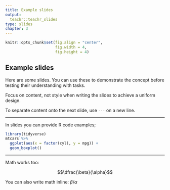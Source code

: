 ```yaml
---
title: Example slides
output:
  teachr::teachr_slides
type: slides
chapter: 3
---
```


```r
knitr::opts_chunk$set(fig.align = "center",
                      fig.width = 4, 
                      fig.height = 4)
```

## Example slides

Here are some slides. You can use these to demonstrate the concept before 
testing their understanding with tasks. 

Focus on content, not style when writing the slides to achieve a uniform design.

To separate content onto the next slide, use `---` on a new line.

---

In slides you can provide R code examples;

```r
library(tidyverse)
mtcars %>% 
  ggplot(aes(x = factor(cyl), y = mpg)) + 
  geom_boxplot()
```

---

Math works too:

$$\dfrac{\beta}{\alpha}$$


You can also write math inline: $\beta/\alpha$
